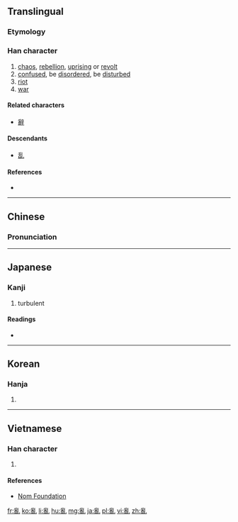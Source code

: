 {{also|乱}}<!-- may be replaced by zh-forms -->
==Translingual==
{{ja-forms|[[乱]]|[[乱]]|亂}}
===Etymology===
{{Han compound||alt1=𤔔|乙|alt2=乚|ls=psc|c1=p|c2=s}}

===Han character===
{{Han char|rn=5|rad=乙|as=12|sn=13|four=22210|canj=BBU|ids=⿰𤔔乚}}

# [[chaos]], [[rebellion]], [[uprising]] or [[revolt]]
# [[confused]], be [[disordered]], be [[disturbed]]
# [[riot]]
# [[war]]

====Related characters====
* [[辭]]

====Descendants====
* [[乱]]

====References====
* {{Han ref|kx=0084.330|dkj=00214|dj=0173.080|hdz=10057.100|uh=4E82|ud=20098|bh=B6C3|bd=46787}}

----

==Chinese==
{{zh-forms|s=乱}}

===Pronunciation===
{{zh-pron
|m=luàn
|c=lyun6
|mc=y
|oc=y
|ma=zh-luàn.ogg
|cat=n,v,a
}}

----

==Japanese==

===Kanji===
{{ja-kanji|grade=|rs=乙12|style=ky|shin=乱}}

# turbulent

====Readings====
* {{ja-readings|on=[[らん]] (ran), [[ろん]] (ron)|kun=[[みだれる]] (midareru)}}

----

==Korean==

===Hanja===
{{ko-hanja|hangeul=란|rv=ran|mr=ran}}

# {{defn|lang=ko|sort=乙12}}

----

==Vietnamese==

===Han character===
{{vi-hantu|[[loạn]], [[loàn]]|rs=乙12}}

# {{defn|lang=vi|sort=乙12}}

====References====
*[http://nomfoundation.org/common/nom_details.php?codepoint=4e82 Nom Foundation]

[[fr:亂]]
[[ko:亂]]
[[li:亂]]
[[hu:亂]]
[[mg:亂]]
[[ja:亂]]
[[pl:亂]]
[[vi:亂]]
[[zh:亂]]